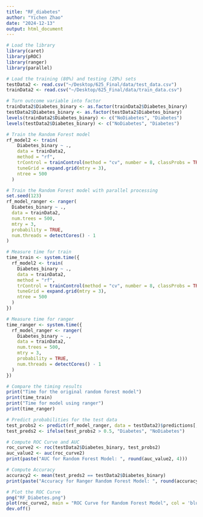 ```yaml
---
title: "RF_diabetes"
author: "Yichen Zhao"
date: "2024-12-13"
output: html_document
---
```


```r
# Load the library
library(caret)
library(pROC)
library(ranger)
library(parallel)
```

```r
# Load the training (80%) and testing (20%) sets
testData2 <- read.csv("~/Desktop/625_Final/data/test_data.csv")
trainData2 <- read.csv("~/Desktop/625_Final/data/train_data.csv")
```

```r
# Turn outcome variable into factor
trainData2$Diabetes_binary <- as.factor(trainData2$Diabetes_binary)
testData2$Diabetes_binary <- as.factor(testData2$Diabetes_binary)
levels(trainData2$Diabetes_binary) <- c("NoDiabetes", "Diabetes")
levels(testData2$Diabetes_binary) <- c("NoDiabetes", "Diabetes")

# Train the Random Forest model
rf_model2 <- train(
    Diabetes_binary ~ ., 
    data = trainData2, 
    method = "rf", 
    trControl = trainControl(method = "cv", number = 8, classProbs = TRUE), 
    tuneGrid = expand.grid(mtry = 3), 
    ntree = 500
  )

# Train the Random Forest model with parallel processing
set.seed(123)
rf_model_ranger <- ranger(
  Diabetes_binary ~ ., 
  data = trainData2,
  num.trees = 500,         
  mtry = 3,                 
  probability = TRUE,       
  num.threads = detectCores() - 1  
)

# Measure time for train
time_train <- system.time({
  rf_model2 <- train(
    Diabetes_binary ~ ., 
    data = trainData2, 
    method = "rf", 
    trControl = trainControl(method = "cv", number = 8, classProbs = TRUE), 
    tuneGrid = expand.grid(mtry = 3), 
    ntree = 500
  )
})

# Measure time for ranger
time_ranger <- system.time({
  rf_model_ranger <- ranger(
    Diabetes_binary ~ ., 
    data = trainData2,
    num.trees = 500,         
    mtry = 3,                 
    probability = TRUE,       
    num.threads = detectCores() - 1  
  )
})

# Compare the timing results
print("Time for the original random forest model")
print(time_train)
print("Time for model using ranger")
print(time_ranger)

# Predict probabilities for the test data
test_probs2 <- predict(rf_model_ranger, data = testData2)$predictions[, "Diabetes"]
test_preds2 <- ifelse(test_probs2 > 0.5, "Diabetes", "NoDiabetes")
```

```r
# Compute ROC Curve and AUC
roc_curve2 <- roc(testData2$Diabetes_binary, test_probs2)
auc_value2 <- auc(roc_curve2)
print(paste("AUC for Random Forest Model: ", round(auc_value2, 4)))

# Compute Accuracy
accuracy2 <- mean(test_preds2 == testData2$Diabetes_binary)
print(paste("Accuracy for Ranger Random Forest Model: ", round(accuracy2, 4)))

# Plot the ROC Curve
png("RF_Diabetes.png")
plot(roc_curve2, main = "ROC Curve for Random Forest Model", col = 'blue', lwd = 2)
dev.off()
```

